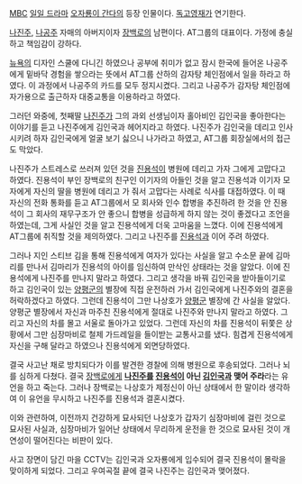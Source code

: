 [[MBC]] [[일일 드라마]] [[오자룡이 간다]]의 등장 인물이다. [[독고영재]]가 연기한다.

[[나진주]], [[나공주]] 자매의 아버지이자 [[장백로]]의 남편이다. AT그룹의 대표이다. 가정에 충실하고 책임감이 강하다.

[[뉴욕]]의 디자인 스쿨에 다니긴 하였으나 공부에 취미가 없고 잠시 한국에 들어온 나공주에게 밑바닥 경험을 쌓으라는 뜻에서 AT그룹 산하의 감자탕 체인점에서 일을 하라고 하였다. 이 과정에서 나공주의 카드를 모두 정지시켰다. 그리고 나공주가 감자탕 체인점에 자가용으로 출근하자 대중교통을 이용하라고 하였다.

그러던 와중에, 첫째딸 [[나진주]]가 그의 과외 선생님이자 홀아비인 김인국을 좋아한다는 이야기를 듣고 나진주에게 김인국과 헤어지라고 하였다. 나진주가 김인국을 데리고 인사시키려 하자 김인국에게 얼굴 보기 싫으니 나가라고 하였고, AT그룹 회장실에서의 접근도 막았다.

나진주가 스트레스로 쓰러져 있던 것을 [[진용석]]이 병원에 데리고 가자 그에게 고맙다고 하였다. 진용석이 부인 장백로의 친구인 이기자의 아들인 것을 알고 진용석과 이기자 모자에게 자신의 딸을 병원에 데리고 가 줘서 고맙다는 사례로 식사를 대접하였다. 이 때 자신의 전화 통화를 듣고 AT그룹에서 모 회사와 인수 합병을 추진하려 한 것을 안 진용석이 그 회사의 재무구조가 안 좋으니 합병을 성급하게 하지 않는 것이 좋겠다고 조언을 하였는데, 그게 사실인 것을 알고 진용석에게 더욱 고마움을 느꼈다. 이에 진용석에게 AT그룹에 취직할 것을 제의하였다. 그리고 나진주를 [[진용석]]과 이어 주려 하였다.

그러나 지인 스티브 김을 통해 진용석에게 여자가 있다는 사실을 알고 수소문 끝에 김마리를 만나서 김마리가 진용석의 아이를 임신하여 만삭인 상태라는 것을 알았다. 이에 진용석에게 나진주를 만나지 말라고 하였다. 그리고 생각을 바꿔 김인국을 받아들이기로 하고 김인국이 있는 [[양평군]]의 별장에 직접 운전하러 가서 김인국에게 나진주와의 결혼을 허락하겠다고 하였다. 그런데 진용석이 그만 나상호가 [[양평군]] 별장에 간 사실을 알았다. 양평군 별장에서 자신과 마주친 진용석에게 절대로 나진주와 만나지 말라고 하였다. 그리고 자신의 차를 몰고 서울로 돌아가고 있었다. 그런데 자신의 차를 진용석이 뒤쫓은 상황에서 그만 심장마비로 철제 가드레일을 들이받는 교통사고를 냈다. 힘겹게 진용석에게 자신을 구해 달라고 하였으나 진용석에게 외면당하였다. 

결국 사고난 채로 방치되다가 이를 발견한 경찰에 의해 병원으로 후송되었다. 그러나 뇌를 심하게 다쳤다. 결국 [[장백로]]에게 '''[[나진주]]를 [[진용석]]이 아닌 [[김인국]]과 맺어 주라'''라는 유언을 하고 죽는다. 그러나 장백로는 나상호가 제정신이 아닌 상태에서 한 말이라 생각하여 이 유언을 무시하고 나진주를 진용석과 결혼시켰다.

이와 관련하여, 이전까지 건강하게 묘사되던 나상호가 갑자기 심장마비에 걸린 것으로 묘사된 사실과, 심장마비가 일어난 상태에서 무리하게 운전을 한 것으로 묘사된 것이 개연성이 떨어진다는 비판이 있다.

사고 장면이 담긴 마을 CCTV는 김인국과 오자룡에게 입수되어 결국 진용석이 몰락을 맞이하게 되었다. 그리고 우여곡절 끝에 결국 나진주는 김인국과 맺어졌다.
